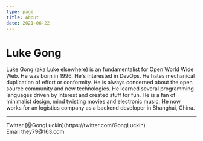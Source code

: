```yaml
---
type: page
title: About
date: 2021-06-22
---
```


# Luke Gong

Luke Gong (aka Luke elsewhere) is an fundamentalist for Open World Wide Web. He was born in 1996. He's interested in DevOps. He hates mechanical duplication of effort or conformity. He is always concerned about the open source community and new technologies. He learned several programming languages driven by interest and created stuff for fun. He is a fan of minimalist design, mind twisting movies and electronic music. He now works for an logistics company as a backend developer in Shanghai, China.

---

<div>
  Twitter [@GongLuckin](https://twitter.com/GongLuckin)
  <br />
  Email they79@163.com
</div>
